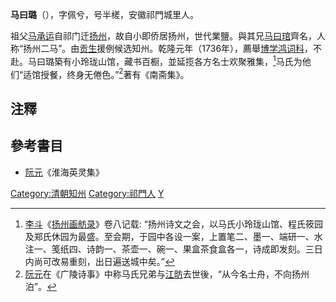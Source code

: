 '''马曰璐'''（{{bd|1711年||1799年|catIdx=Ma馬}}），字佩兮，号半槎，安徽祁門城里人。

祖父[[马承运|马承运]]自祁门迁[[扬州|扬州]]，故自小即侨居扬州，世代業鹽。與其兄[[马曰琯|马曰琯]]齊名，人称“扬州二马”。由[[贡生|贡生]]援例候选知州。乾隆元年（1736年），薦舉[[博学鸿词科|博学鸿词科]]，不赴。马曰璐築有小玲珑山馆，藏书百橱，並延揽各方名士欢聚雅集，<ref>[[李斗|李斗]]《[[扬州画舫录|扬州画舫录]]》卷八记载: “扬州诗文之会，以马氏小玲珑山馆、程氏筱园及郑氏休园为最盛。至会期，于园中各设一案，上置笔二、墨一、端研一、水注一、笺纸四、诗韵一、茶壶一、碗一、果盒茶食盒各一，诗成即发刻。三日内尚可改易重刻，出日遍送城中矣。”</ref>马氏为他们“适馆授餐，终身无倦色。”<ref>[[阮元|阮元]]在《广陵诗事》中称马氏兄弟与[[江昉|江昉]]去世後，“从今名士舟，不向扬州泊”。</ref>著有《南斋集》。

==注釋==
{{reflist}}

==參考書目==
*[[阮元|阮元]]《淮海英灵集》

{{DEFAULTSORT:Ma馬}}
[[Category:清朝知州|Category:清朝知州]]
[[Category:祁門人|Category:祁門人]]
[[Category:馬姓|Y]]